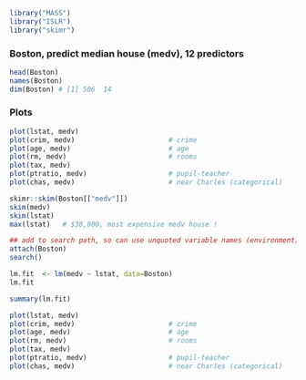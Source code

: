 ```r
library("MASS")
library("ISLR")
library("skimr")
```

### Boston, predict median house (medv), 12 predictors
```r
head(Boston)
names(Boston)
dim(Boston) # [1] 506  14

```

###     Plots
```r
plot(lstat, medv)
plot(crim, medv)                       # crime
plot(age, medv)                        # age 
plot(rm, medv)                         # rooms
plot(tax, medv)
plot(ptratio, medv)                    # pupil-teacher 
plot(chas, medv)                       # near Charles (categorical)
```
```r
skimr::skim(Boston[["medv"]])
skim(medv)
skim(lstat)
max(lstat)   # $38,000, most expensive medv house !

## add to search path, so can use unquoted variable names (environment)
attach(Boston)
search()
```
```r
lm.fit  <- lm(medv ~ lstat, data=Boston)
lm.fit

summary(lm.fit)
```
```r
plot(lstat, medv)
plot(crim, medv)                       # crime
plot(age, medv)                        # age 
plot(rm, medv)                         # rooms
plot(tax, medv)
plot(ptratio, medv)                    # pupil-teacher 
plot(chas, medv)                       # near Charles (categorical)
 ```


